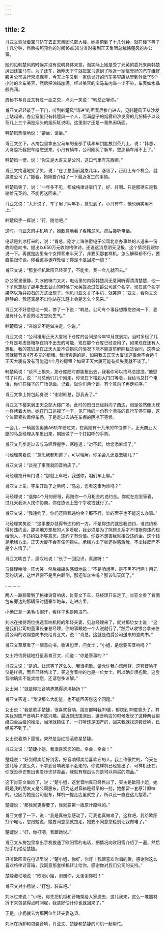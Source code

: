 ```yaml
---
---
---
```

title: 2
---




肖亚文驾驶着宝马轿车去正天集团总部大楼，她提前到了十几分钟，就在楼下等了十几分钟，然后按照预约的时间16点30分准时来到正天集团总裁韩楚风的办公室。

她约见韩楚风的时候并没有说明具体来意，而实际上她是受丁元英的委托来向韩楚风归还宝马车。为了还车，她昨天下午就把宝马送到了附近一家信誉好的汽车维修服务公司进行常规保养，今天上午又到一家信誉好的汽车美容店从里到外做了5个小时的全车美容，然后把油箱加满。经过美容的宝马车内饰一尘不染，车表如水晶般光润。

周秘书与肖亚文有过一面之交，点头一笑说：“韩总正等你。”

肖亚文轻轻敲了一下门，听到韩楚风“请进”的声音后推门进去，见韩楚风正从沙发上站起来。办公室里只有韩楚风一个人，而满屋子的烟雾和沙发旁的几把椅子以及茶几上三个满是烟头的烟灰缸说明，这里刚才还是一番热闹场面。

韩楚风热情地说：“请坐，请坐。”

肖亚文坐下，从挎包里拿出宝马车的全部手续和车钥匙放到茶几上，说：“韩总，大哥委托我把车给您送来。小丹有辆车，公司刚买了新车，您那辆车用不上了。”

韩楚风一愣，说：“你又是大哥又是公司，这口气里有东西嘛。”

肖亚文拘谨地笑了笑，说：“在丁总面前晃悠几年，涨级了，正赶上有个机会，就混进公司了。”接着，她简要介绍了一下最近发生的事情。

韩楚风笑了，说：“一年多不见，都成格律诗掌门了，好、好啊。只是那辆车是我输给元英的，不能再送回来。”

肖亚文说：“大哥说了，车子用了两年多，意思到了。小丹有车，他也确实用不上。”

韩楚风手一挥说：“行，随他吧。”

这时，肖亚文的手机响了，她歉意地看了看韩楚风，然后接听电话。

电话是刘冰打来的，说：“肖总，刚才上海伯爵电子公司北京办事处的人送来一份收购意向书，提出以650万元收购格律诗，还说这消息明天见报，这个情况我跟你说一下。再就是店里有个女顾客来半天了，非要买那套样机，怎么解释都不行，要直接跟你谈，你看这事该咋处理？你是不是回来一趟？”

肖亚文说：“那套样机欧阳已经买了，不能卖。我一会儿就回去。”

办公室里很静，刘冰的嗓门又大，电话里的内容韩楚风无意间听得清清楚楚，他一下子就想起了那年去五台山的时候丁元英提及过伯爵公司这个名字，现在这个名字果然以落井投石的方式出现了。他见肖亚文关了手机，就笑道：“亚文，看你文文静静的，我还真想不出你站在法庭上会是怎么个风采。”

肖亚文不好意思地一笑，停了一下说：“韩总，公司有个事我想跟您咨询一下，要是有什么不妥的地方您别生气。”

韩楚风说：“咨询又不是做决定，你说。”

肖亚文说：“公司租用正天大厦地下仓库的合同是今年10月底到期，当时多租了几个月是考虑音箱存在销不出去的可能，现在那个仓库已经没用了，如果现在还有人想租，我的意思是在正天大厦不受损失的情况下能不能提前解除租赁合同，这样公司就能节省4万多元的房租。我想咨询的是，如果我去正天大厦谈这事合不合适？正天大厦有没有可能退4个月的房租？如果正天大厦可能有损失我就不谈了。”

韩楚风说：“谈不上损失，那仓库随时都能租出去，我看你可以找马总提提。”他思忖了片刻，说：“马总他们几个刚走，你现在下楼到大门口等着，我给马总打个电话，你们在楼下的广场见面。记着，就你们两个谈，有个意向了再走程序。”

肖亚文拿上挎包起身说：“谢谢韩总，那我去了。”

肖亚文下楼来到正天总部大楼广场，此时的烈日已经斜向了西边，但是依然像火球一样烤着大地。她在门口巡视了一下，见广场的一角有个漂亮的自行车停车棚，这个位置紧挨着停车场，于是走过去站在车棚的阴凉下等候。

一会儿，一辆黑色奥迪A6轿车驶过来，在离她有十几米的车位停下，正天商业大厦的马总经理从车里出来，朝她做了一个打招呼的手势。

肖亚文几步走过去与马经理握手，寒暄道：“对不起，给您添麻烦了。”

马经理笑着说：“意思我都知道了，可以理解。你呆会儿还要去哪儿？”

肖亚文说：“谈完了事我就回音响店了。”

马经理拉开车门说：“那就上车吧，我送你，咱们车上聊。”

肖亚文上车，等车开动了之后问：“马总，您看这事为难吗？”

马经理说：“退你4个月的房租，再赔你一个月租金的违约金。你就在店里等着，过几天我派人找你协商，你在协议上签个字收钱就行了。”

肖亚文说：“我违约了，你们还赔我违约金？那不行，谁的面子也不能这么办事。”

马经理笑笑说：“这事要办就得有违约的一方，不是你违约就是我违约，谁违约都得付违约金。那块地方想租的人多着呢，我必须是为了照顾关系才不惜跟你违约租给他人，不违约就不够意思，违约才有价值。你要不想害我就接受违约金，这个钱是承租方出，正天大厦不会有任何损失。承租方出了钱还得感激我，不出钱反而不是个人情了。”

肖亚文明白了，感叹地说：“长了一回见识，真黑呀！”

马经理哈哈一阵大笑，然后摇摇头感慨地说：“不是咱想黑，是不黑不行啊！用元英的话说，这世界要不是黑白颠倒，那还叫众生吗？那该叫天国了。”

…………

两人一路聊着到了格律诗音响店，肖亚文下车，马经理开车走了。肖亚文看了看面包车旁边的那辆保时捷豪华跑车，走进店里。

小杨正拿一条毛巾擦汗，看样子也是刚进门。

刘冰在接待两位挑选音响机柜的年轻夫妻，见总经理来了，就对那位女士说：“这是我们公司的董事长兼总经理，你的事跟她一个人说就行了。”然后从收银台拿来伯爵公司的收购意向书交给肖亚文，说：“肖总，这就是伯爵公司送来的意向书。”

肖亚文草草看了一眼意向书，收进包里，问女士：“小姐，是您要买音响吗？”

女士将信将疑地打量着肖亚文，问道：“你是管事的？”

肖亚文说：“是的。让您等了这么久，我很抱歉。请允许我向您解释，这套音响不仅是样机，而且已经售出了，买这套音响的也是一位女士。所以确实很抱歉，这套音响确实不能卖给您，还请您多谅解。”

女士问：“就是你把音响界搞得沸沸扬扬？”

肖亚文答道：“我没那么大能量，也不能回答您这个问题。”

女士说：“我是歌手楚婕，很喜欢音响，朋友都叫我39婆，都烧到39度昏头了。其实我对国产音响并不感兴趣，最近到法国演出，逛音响店的时候发现了这种两台前级四台后级的推法，当场就镇住了，一打听还是国产的，回来我就找这套音响，已经买不到了。”

女士说着摘下墨镜，果然是当红摇滚歌星楚婕。

肖亚文说：“楚婕小姐，我很喜欢您的歌。幸会，幸会！”

楚婕说：“好剑得卖给好剑客，好音响得卖给喜欢它的人。我工作很忙的，今天在这儿等了这么久，不拿到音响我是不会走的。你说样机已经售出了，可样机还在。你既没标识售出也没标识非卖品，我就有理由认为是可以购买的商品。”

这下肖亚文做难了，说：“楚小姐，这套音响真已经售出了，买主是欧阳小姐，她既是我的朋友又是公司股东，因为这对音箱是最早的一批，她想留一套原汁原味的。也因为她是公司股东，样机一提走店里就空了，所以还一直在这儿摆着。”

楚婕说：“那我就更得要了，我就要第一版原汁原味的。”

肖亚文想了一下，说：“我是真被您感动了，可我也真做难了。这样吧，我给欧阳打个电话，您跟她说，她要同意您就拉走，她要不同意您也别让我做难了。”

楚婕说：“好，你打吧，我跟她说。”

肖亚文从挎包里拿出手机拨通了欧阳雪的电话，把情况向欧阳雪介绍了一遍，然后把手机递给楚婕。

只听欧阳雪在电话里说：“楚小姐，你好，你好！我很喜欢你唱的歌，感谢你这么喜欢格律诗音箱，我同意那套样机转让给你，感谢你对我们公司的支持。”

楚婕激动地说：“欧阳小姐，谢谢你，太谢谢你啦！”

肖亚文对小杨说：“打包，装车吧。”

刘冰过来说：“小杨，你先把机柜和音箱架给人家送去，这儿我来，这么一堆器材拆下来包装得点时间呢，我装好估计你也就回来了。”

于是，小杨就去为那两位年轻夫妻送货。

刘冰在拆卸和包装音响，肖亚文、楚婕和楚婕的司机一起帮忙。